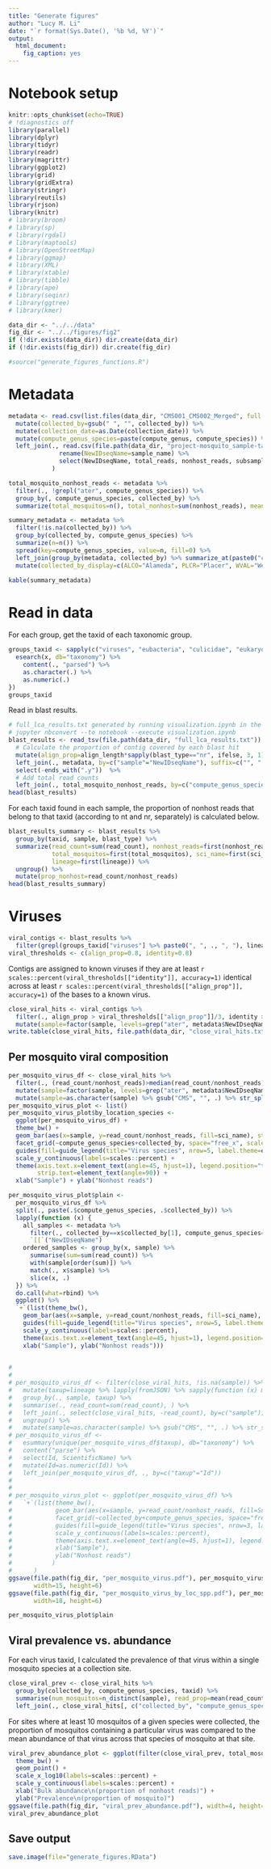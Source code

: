 ```yaml
---
title: "Generate figures"
author: "Lucy M. Li"
date: "`r format(Sys.Date(), '%b %d, %Y')`"
output: 
  html_document:
    fig_caption: yes
---
```



# Notebook setup



```r
knitr::opts_chunk$set(echo=TRUE)
# !diagnostics off
library(parallel)
library(dplyr)
library(tidyr)
library(readr)
library(magrittr)
library(ggplot2)
library(grid)
library(gridExtra)
library(stringr)
library(reutils)
library(rjson)
library(knitr)
# library(broom)
# library(sp)
# library(rgdal)
# library(maptools)
# library(OpenStreetMap)
# library(ggmap)
# library(XML)
# library(xtable)
# library(tibble)
# library(ape)
# library(seqinr)
# library(ggtree)
# library(kmer)
```

```r
data_dir <- "../../data"
fig_dir <- "../../figures/fig2"
if (!dir.exists(data_dir)) dir.create(data_dir)
if (!dir.exists(fig_dir)) dir.create(fig_dir)
```


```r
#source("generate_figures_functions.R")
```

# Metadata

```r
metadata <- read.csv(list.files(data_dir, "CMS001_CMS002_Merged", full.names = TRUE), stringsAsFactors = FALSE) %>%
  mutate(collected_by=gsub(" ", "", collected_by)) %>%
  mutate(collection_date=as.Date(collection_date)) %>%
  mutate(compute_genus_species=paste(compute_genus, compute_species)) %>% 
  left_join(., read.csv(file.path(data_dir, "project-mosquito_sample-table.csv")) %>% 
              rename(NewIDseqName=sample_name) %>% 
              select(NewIDseqName, total_reads, nonhost_reads, subsampled_fraction, total_ercc_reads, nucleotide_type)
            )

total_mosquito_nonhost_reads <- metadata %>%
  filter(., !grepl("ater", compute_genus_species)) %>%
  group_by(, compute_genus_species, collected_by) %>%
  summarize(total_mosquitos=n(), total_nonhost=sum(nonhost_reads), mean_nonhost=mean(nonhost_reads))
```



```r
summary_metadata <- metadata %>%
  filter(!is.na(collected_by)) %>%
  group_by(collected_by, compute_genus_species) %>%
  summarize(n=n()) %>%
  spread(key=compute_genus_species, value=n, fill=0) %>%
  left_join(group_by(metadata, collected_by) %>% summarize_at(paste0("collection_", c("lat", "long")), mean, na.rm=TRUE), by="collected_by") %>%
  mutate(collected_by_display=c(ALCO="Alameda", PLCR="Placer", WVAL="West Valley", COAV="Coachella Valley", SAND="San Diego")[collected_by])

kable(summary_metadata)
```


# Read in data

For each group, get the taxid of each taxonomic group.

```r
groups_taxid <- sapply(c("viruses", "eubacteria", "culicidae", "eukaryota", "fungi", "chordata", "nematoda", "apicomplexa"), function (x) {
  esearch(x, db="taxonomy") %>%
    content(., "parsed") %>%
    as.character(.) %>%
    as.numeric(.)
})
groups_taxid
```


Read in blast results.

```r
# full_lca_results.txt generated by running visualization.ipynb in the skeeters/analysis/contig_blast_analysis folder
# jupyter nbconvert --to notebook --execute visualization.ipynb
blast_results <- read_tsv(file.path(data_dir, "full_lca_results.txt")) %>% 
  # Calculate the proportion of contig covered by each blast hit
  mutate(align_prop=align_length*sapply(blast_type=="nr", ifelse, 3, 1)/as.numeric(str_split(query, "_", simplify=TRUE)[, 4])) %>%
  left_join(., metadata, by=c("sample"="NewIDseqName"), suffix=c("", ".y")) %>%
  select(-ends_with(".y"))  %>%
  # Add total read counts
  left_join(., total_mosquito_nonhost_reads, by=c("compute_genus_species", "collected_by"))
head(blast_results)
```

For each taxid found in each sample, the proportion of nonhost reads that belong to that taxid (according to nt and nr, separately) is calculated below.

```r
blast_results_summary <- blast_results %>%
  group_by(taxid, sample, blast_type) %>%
  summarize(read_count=sum(read_count), nonhost_reads=first(nonhost_reads),
            total_mosquitos=first(total_mosquitos), sci_name=first(sci_name),
            lineage=first(lineage)) %>%
  ungroup() %>%
  mutate(prop_nonhost=read_count/nonhost_reads)
head(blast_results_summary)
```

# Viruses

```r
viral_contigs <- blast_results %>%
  filter(grepl(groups_taxid["viruses"] %>% paste0(", ", ., ", "), lineage), blast_type=="nr")
viral_thresholds <- c(align_prop=0.8, identity=0.8)
```

Contigs are assigned to known viruses if they are at least `r scales::percent(viral_thresholds[["identity"]], accuracy=1)` identical across at least `r scales::percent(viral_thresholds[["align_prop"]], accuracy=1)` of the bases to a known virus.


```r
close_viral_hits <- viral_contigs %>%
  filter(., align_prop > viral_thresholds[["align_prop"]]/3, identity > (viral_thresholds[["identity"]]*100)) %>%
  mutate(sample=factor(sample, levels=grep("ater", metadata$NewIDseqName, invert=TRUE, value=TRUE)))
write.table(close_viral_hits, file.path(data_dir, "close_viral_hits.txt"), sep="\t", row.names=FALSE, quote=FALSE)
```

## Per mosquito viral composition

```r
per_mosquito_virus_df <- close_viral_hits %>%
  filter(., (read_count/nonhost_reads)>median(read_count/nonhost_reads)) %>%
  mutate(sample=factor(sample, levels=grep("ater", metadata$NewIDseqName, value=TRUE, invert=TRUE))) %>%
  mutate(sample=as.character(sample) %>% gsub("CMS", "", .) %>% str_split(., "_") %>% sapply(function (x) paste(x[1:2], collapse="_")))
per_mosquito_virus_plot <- list()
per_mosquito_virus_plot$by_location_species <-
  ggplot(per_mosquito_virus_df) +
  theme_bw() +
  geom_bar(aes(x=sample, y=read_count/nonhost_reads, fill=sci_name), stat="identity") +
  facet_grid(~compute_genus_species+collected_by, space="free_x", scale="free_x") +
  guides(fill=guide_legend(title="Virus species", nrow=5, label.theme=element_text(size=12), keywidth=1, keyheight=1)) +
  scale_y_continuous(labels=scales::percent) +
  theme(axis.text.x=element_text(angle=45, hjust=1), legend.position="top",
        strip.text=element_text(angle=90)) +
  xlab("Sample") + ylab("Nonhost reads")

per_mosquito_virus_plot$plain <- 
  per_mosquito_virus_df %>%
  split(., paste(.$compute_genus_species, .$collected_by)) %>%
  lapply(function (x) {
    all_samples <- metadata %>%
      filter(., collected_by==x$collected_by[1], compute_genus_species==x$compute_genus_species[1]) %>%
      `[[`("NewIDseqName")
    ordered_samples <- group_by(x, sample) %>%
      summarise(sum=sum(read_count)) %>%
      with(sample[order(sum)]) %>%
      match(., x$sample) %>%
      slice(x, .)
  }) %>%
  do.call(what=rbind) %>%
  ggplot() %>%
  `+`(list(theme_bw(),
    geom_bar(aes(x=sample, y=read_count/nonhost_reads, fill=sci_name), stat="identity"),
    guides(fill=guide_legend(title="Virus species", nrow=5, label.theme=element_text(size=12), keywidth=1, keyheight=1)),
    scale_y_continuous(labels=scales::percent),
    theme(axis.text.x=element_text(angle=45, hjust=1), legend.position="top"),
    xlab("Sample"), ylab("Nonhost reads")))
    

# 
# 
# per_mosquito_virus_df <- filter(close_viral_hits, !is.na(sample)) %>%
#   mutate(taxup=lineage %>% lapply(fromJSON) %>% sapply(function (x) max(groups_taxid[["viruses"]], x[length(x)-2]))) %>%
#   group_by(., sample, taxup) %>%
#   summarise(., read_count=sum(read_count), ) %>% 
#   left_join(., select(close_viral_hits, -read_count), by=c("sample")) %>%
#   ungroup() %>%
#   mutate(sample=as.character(sample) %>% gsub("CMS", "", .) %>% str_split(., "_") %>% sapply(function (x) paste(x[1:2], collapse="_")))
# per_mosquito_virus_df <- 
#   esummary(unique(per_mosquito_virus_df$taxup), db="taxonomy") %>% 
#   content("parse") %>%
#   select(Id, ScientificName) %>%
#   mutate(Id=as.numeric(Id)) %>%
#   left_join(per_mosquito_virus_df, ., by=c("taxup"="Id"))
# 
# 
# per_mosquito_virus_plot <- ggplot(per_mosquito_virus_df) %>%
#   `+`(list(theme_bw(),
#            geom_bar(aes(x=sample, y=read_count/nonhost_reads, fill=ScientificName), stat="identity"),
#            facet_grid(~collected_by+compute_genus_species, space="free_x", scale="free_x"),
#            guides(fill=guide_legend(title="Virus species", nrow=3, label.theme=element_text(size=14), keywidth=1, keyheight=1)),
#            scale_y_continuous(labels=scales::percent),
#            theme(axis.text.x=element_text(angle=45, hjust=1), legend.position="top"),
#            xlab("Sample"),
#            ylab("Nonhost reads")
#           )
#      )
ggsave(file.path(fig_dir, "per_mosquito_virus.pdf"), per_mosquito_virus_plot$plain,
       width=15, height=6)
ggsave(file.path(fig_dir, "per_mosquito_virus_by_loc_spp.pdf"), per_mosquito_virus_plot$by_location_species,
       width=18, height=6)

per_mosquito_virus_plot$plain
```

## Viral prevalence vs. abundance

For each virus taxid, I calculated the prevalence of that virus within a single mosquito species at a collection site.

```r
close_viral_prev <- close_viral_hits %>%
  group_by(collected_by, compute_genus_species, taxid) %>%
  summarise(num_mosquitos=n_distinct(sample), read_prop=mean(read_count/nonhost_reads)) %>%
  left_join(., close_viral_hits[, c("collected_by", "compute_genus_species", "taxid", "sci_name", "total_mosquitos")], by=c("collected_by", "compute_genus_species", "taxid"))
```

For sites where at least 10 mosquitos of a given species were collected, the proportion of mosquitos containing a particular virus was compared to the mean abundance of that virus across that species of mosquito at that site.

```r
viral_prev_abundance_plot <- ggplot(filter(close_viral_prev, total_mosquitos>=10), aes(x=read_prop, y=num_mosquitos/total_mosquitos)) + 
  theme_bw() +
  geom_point() +
  scale_x_log10(labels=scales::percent) +
  scale_y_continuous(labels=scales::percent) +
  xlab("Bulk abundance\n(proportion of nonhost reads)") +
  ylab("Prevalence\n(proportion of mosquito)")
ggsave(file.path(fig_dir, "viral_prev_abundance.pdf"), width=4, height=3)
viral_prev_abundance_plot
```


## Save output

```r
save.image(file="generate_figures.RData")
```

